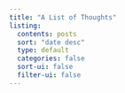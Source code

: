 ```yaml
---
title: "A List of Thoughts"
listing:
  contents: posts
  sort: "date desc"
  type: default
  categories: false
  sort-ui: false
  filter-ui: false
---
```

